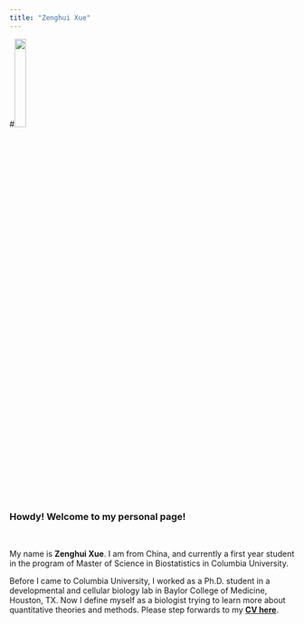```yaml
---
title: "Zenghui Xue" 
---
```

#<img src="Zenghui.jpg" style="width:20%">

<br>

### **Howdy!  Welcome to my personal page!**

<br>

My name is **Zenghui Xue**. I am from China, and currently a first year student in the program of Master of Science in Biostatistics in Columbia University. 

Before I came to Columbia University, I worked as a Ph.D. student in a developmental and cellular biology lab in Baylor College of Medicine, Houston, TX. Now I define myself as a biologist trying to learn more about quantitative theories and methods. Please step forwards to my [**CV here**](cv.html). 